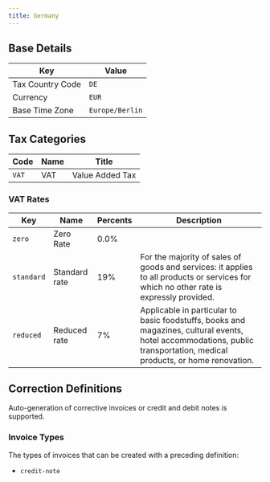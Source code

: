 ```yaml
---
title: Germany
---
```


## Base Details

| Key | Value |
| --- | ----- |
| Tax Country Code | <code>DE</code> |
| Currency | <code>EUR</code> |
| Base Time Zone | <code>Europe/Berlin</code> |

## Tax Categories

| Code | Name | Title |
| ---- | ---- | ----- |
| <code>VAT</code> | VAT | Value Added Tax |

### VAT Rates

| Key | Name | Percents | Description |
| --- | ---- | -------- | ----------- |
| <code>zero</code> | Zero Rate | 0.0% |  |
| <code>standard</code> | Standard rate | 19% | For the majority of sales of goods and services: it applies to all products or services for which no other rate is expressly provided. |
| <code>reduced</code> | Reduced rate | 7% | Applicable in particular to basic foodstuffs, books and magazines, cultural events, hotel accommodations, public transportation, medical products, or home renovation. |

## Correction Definitions

Auto-generation of corrective invoices or credit and debit notes is
supported.

### Invoice Types

The types of invoices that can be created with a preceding definition:
- <code>credit-note</code>